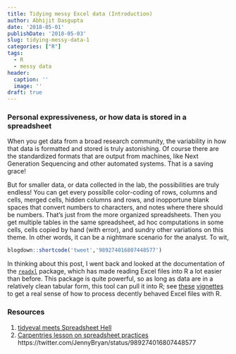 ```yaml
---
title: Tidying messy Excel data (Introduction)
author: Abhijit Dasgupta
date: '2018-05-01'
publishDate: '2018-05-03'
slug: tidying-messy-data-1
categories: ["R"]
tags:
  - R
  - messy data
header:
  caption: ''
  image: ''
draft: true
---
```


### Personal expressiveness, or how data is stored in a spreadsheet

When you get data from a broad research community, the variability in how that data is 
formatted and stored is truly astonishing. Of course there are the standardized formats that are output from machines, like Next Generation Sequencing and other automated systems. That is a saving grace!

But for smaller data, or data collected in the lab, the possibilities are truly endless! You can get every possiblle color-coding of rows, columns and cells, merged cells, 
hidden columns and rows, and inopportune blank spaces that convert numbers to characters, 
and notes where there should be numbers. That's just from the more organized spreadsheets. Then you get multiple tables in the same spreadsheet, ad hoc computations in some cells, 
cells copied by hand (with error), and sundry other variations on this theme. In other words, it can be a nightmare scenario for the analyst. To wit, 

```r
blogdown::shortcode('tweet','989274016807448577')
```

In thinking about this post, I went back and looked at the documentation of the [`readxl`](http://readxl.tidyverse.org) package, which has made reading Excel files into R a lot easier than before. This package is quite powerful, so as long as data are in a 
relatively clean tabular form, this tool can pull it into R; see [these](http://readxl.tidyverse.org/articles/sheet-geometry.html) [vignettes](http://readxl.tidyverse.org/articles/sheet-geometry.html) to get a real sense of how to process decently behaved Excel files with R. 

### Resources

1. [tidyeval meets Spreadsheet Hell](http://rpubs.com/jennybc/untangle-tidyeval)
2. [Carpentries lesson on spreadsheet practices](http://www.datacarpentry.org/spreadsheet-ecology-lesson/)
https://twitter.com/JennyBryan/status/989274016807448577
